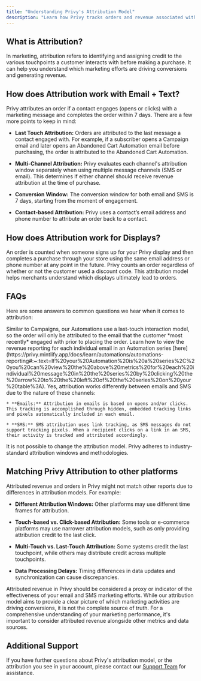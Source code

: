 ```yaml
---
title: "Understanding Privy's Attribution Model"
description: "Learn how Privy tracks orders and revenue associated with your emails, displays, and texts."
---
```


## What is Attribution?

In marketing, attribution refers to identifying and assigning credit to the various touchpoints a customer interacts with before making a purchase. It can help you understand which marketing efforts are driving conversions and generating revenue.

## How does Attribution work with Email + Text?

Privy attributes an order if a contact engages (opens or clicks) with a marketing message and completes the order within 7 days. There are a few more points to keep in mind:

* **Last Touch Attribution:** Orders are attributed to the last message a contact engaged with. For example, if a subscriber opens a Campaign email and later opens an Abandoned Cart Automation email before purchasing, the order is attributed to the Abandoned Cart Automation.

* **Multi-Channel Attribution:** Privy evaluates each channel's attribution window separately when using multiple message channels (SMS or email). This determines if either channel should receive revenue attribution at the time of purchase.

* **Conversion Window:** The conversion window for both email and SMS is 7 days, starting from the moment of engagement.

* **Contact-based Attribution:** Privy uses a contact’s email address and phone number to attribute an order back to a contact. 

## How does Attribution work for Displays?

An order is counted when someone signs up for your Privy display and then completes a purchase through your store using the same email address or phone number at any point in the future. Privy counts an order regardless of whether or not the customer used a discount code. This attribution model helps merchants understand which displays ultimately lead to orders. 

## FAQs

Here are some answers to common questions we hear when it comes to attribution:

<AccordionGroup>
  <Accordion title="How does attribution work for Automation series that have multiple emails?" defaultOpen={false} icon="circle-question">
    Similar to Campaigns, our Automations use a last-touch interaction model, so the order will only be attributed to the email that the customer *most recently* engaged with prior to placing the order. Learn how to view the revenue reporting for each individual email in an Automation series [here](https://privy.mintlify.app/docs/learn/automations/automations-reporting#:~:text=If%20your%20Automation%20is%20a%20series%2C%20you%20can%20view%20the%20above%20metrics%20for%20each%20individual%20message%20in%20the%20series%20by%20clicking%20the%20arrow%20to%20the%20left%20of%20the%20series%20on%20your%20table%3A).
  </Accordion>

  <Accordion title="Does Attribution Work Differently Between Emails and SMS?" defaultOpen={false} icon="circle-question">
    Yes, attribution works differently between emails and SMS due to the nature of these channels:

    * **Emails:** Attribution in emails is based on opens and/or clicks. This tracking is accomplished through hidden, embedded tracking links and pixels automatically included in each email.

    * **SMS:** SMS attribution uses link tracking, as SMS messages do not support tracking pixels. When a recipient clicks on a link in an SMS, their activity is tracked and attributed accordingly.
  </Accordion>

  <Accordion title="Can I customize the attribution model?" defaultOpen={false} icon="circle-question">
    It is not possible to change the attribution model. Privy adheres to industry-standard attribution windows and methodologies. 
  </Accordion>
</AccordionGroup>

## Matching Privy Attribution to other platforms

Attributed revenue and orders in Privy might not match other reports due to differences in attribution models. For example:

* **Different Attribution Windows:** Other platforms may use different time frames for attribution.

* **Touch-based vs. Click-based Attribution:** Some tools or e-commerce platforms may use narrower attribution models, such as only providing attribution credit to the last click. 

* **Multi-Touch vs. Last-Touch Attribution:** Some systems credit the last touchpoint, while others may distribute credit across multiple touchpoints.

* **Data Processing Delays:** Timing differences in data updates and synchronization can cause discrepancies.

Attributed revenue in Privy should be considered a proxy or indicator of the effectiveness of your email and SMS marketing efforts. While our attribution model aims to provide a clear picture of which marketing activities are driving conversions, it is not the complete source of truth. For a comprehensive understanding of your marketing performance, it's important to consider attributed revenue alongside other metrics and data sources.

## Additional Support

If you have further questions about Privy's attribution model, or the attribution you see in your account, please contact our [Support Team](mailto:support@privy.com) for assistance.